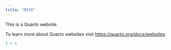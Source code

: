 ```yaml
---
title: "M378"
---
```


This is a Quarto website.

To learn more about Quarto websites visit <https://quarto.org/docs/websites>.

```r
1 + 1
```
